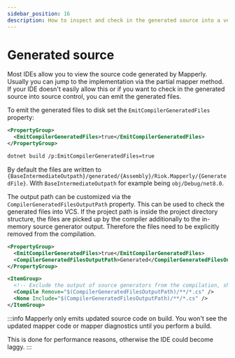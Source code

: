 ```yaml
---
sidebar_position: 16
description: How to inspect and check in the generated source into a version control system (VCS, GIT, ...)
---
```



# Generated source

Most IDEs allow you to view the source code generated by Mapperly. Usually you can jump to the implementation via the partial mapper method.
If your IDE doesn't easily allow this or if you want to check in the generated source into source control, you can emit the generated files.

To emit the generated files to disk set the `EmitCompilerGeneratedFiles` property:

<!-- do not indent this, it won't work, https://stackoverflow.com/a/67579641/3302887 -->

<Tabs groupId="msbuild-flags">
<TabItem value="proj-file" label="Project File (.csproj)" default>

```xml
<PropertyGroup>
  <EmitCompilerGeneratedFiles>true</EmitCompilerGeneratedFiles>
</PropertyGroup>
```

</TabItem>
<TabItem value="dotnet-cli" label=".NET CLI">

```bash
dotnet build /p:EmitCompilerGeneratedFiles=true
```

</TabItem>
</Tabs>

By default the files are written to `{BaseIntermediateOutpath}/generated/{Assembly}/Riok.Mapperly/{GeneratedFile}`.
With `BaseIntermediateOutpath` for example being `obj/Debug/net8.0`.

The output path can be customized via the `CompilerGeneratedFilesOutputPath` property.
This can be used to check the generated files into VCS.
If the project path is inside the project directory structure,
the files are picked up by the compiler additionally to the in-memory source generator output.
Therefore the files need to be explicitly removed from the compilation.

```xml
<PropertyGroup>
  <EmitCompilerGeneratedFiles>true</EmitCompilerGeneratedFiles>
  <CompilerGeneratedFilesOutputPath>Generated</CompilerGeneratedFilesOutputPath>
</PropertyGroup>

<ItemGroup>
  <!-- Exclude the output of source generators from the compilation, show it in the IDE -->
  <Compile Remove="$(CompilerGeneratedFilesOutputPath)/**/*.cs" />
  <None Include="$(CompilerGeneratedFilesOutputPath)/**/*.cs" />
</ItemGroup>
```

:::info
Mapperly only emits updated source code on build.
You won't see the updated mapper code or mapper diagnostics until you perform a build.

This is done for performance reasons,
otherwise the IDE could become laggy.
:::
